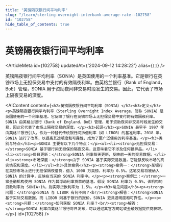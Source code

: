 ```yaml
---
title: "英镑隔夜银行间平均利率"
slug: "/learn/sterling-overnight-interbank-average-rate--102758"
id: "102758"
hide_table_of_contents: true
---
```



# 英镑隔夜银行间平均利率

<ArticleMeta id={102758} updatedAt={'2024-09-12 14:28:22'} alias={`[]`} />
<div className='border-solid border-b border-t-0 my-4 border-[var(--ifm-color-gray-300)]' />

英镑隔夜银行间平均利率（SONIA）是英国使用的一个利率基准。它是银行在英镑市场上无担保交易中支付的有效隔夜利率。由英格兰银行（Bank of England，BoE）管理，SONIA 用于资助夜间非交易时段发生的交易。因此，它代表了市场上隔夜交易的深度。

<AIContent content={`<h2>英镑隔夜银行间平均利率（SONIA）</h2><h3>定义</h3><p>英镑隔夜银行间平均利率（Sterling Overnight Index Average，简称 SONIA）是英国使用的一个利率基准。它反映了银行在英镑市场上无担保交易中支付的有效隔夜利率。SONIA 由英格兰银行（Bank of England，BoE）管理，用于资助夜间非交易时段发生的交易，因此它代表了市场上隔夜交易的深度。</p><h3>起源</h3><p>SONIA 最早于 1997 年由英格兰银行引入，作为一种替代传统银行间拆借利率（如 LIBOR）的基准利率。2018 年，SONIA 进行了改革，以提高其透明度和可靠性，成为了更广泛使用的利率基准。</p><h3>类别与特点</h3><p>SONIA 主要有以下几个特点：</p><ul><li><strong>无担保交易：</strong>SONIA 基于银行间无担保的隔夜交易，这意味着它不涉及任何抵押品。</li><li><strong>每日更新：</strong>SONIA 利率每天更新，反映前一天的交易数据。</li><li><strong>市场深度：</strong>由于 SONIA 基于实际交易数据，它能够反映市场的真实情况和深度。</li></ul><h3>具体案例</h3><p><strong>案例一：</strong>某银行在英镑市场上进行无担保隔夜借贷，借入 1000 万英镑，利率为 0.5%。这笔交易将被纳入 SONIA 的计算中，反映在当天的 SONIA 利率中。</p><p><strong>案例二：</strong>一家金融机构使用 SONIA 作为其浮动利率贷款的基准。假设 SONIA 利率为 0.5%，该机构的贷款利率为 SONIA+1%，则实际贷款利率为 1.5%。</p><h3>常见问题</h3><p><strong>问题：</strong>SONIA 与 LIBOR 有何不同？<br/><strong>解答：</strong>SONIA 基于实际交易数据，而 LIBOR 则基于银行的报价。SONIA 更具透明度和可靠性。</p><p><strong>问题：</strong>如何获取 SONIA 利率？<br/><strong>解答：</strong>SONIA 利率由英格兰银行每日发布，可以通过其官方网站或金融数据提供商获取。</p>`} id={102758} />

